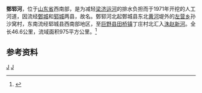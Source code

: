 {{Infobox River
  | river_name      = 鄄郓河
  | image_name      =
  | image_size      = 
  | caption         = 
  | origin          = [[山东省|山东省]][[鄄城县|鄄城县]][[左营乡|左营乡]]孙沙窝村
  | mouth           = 山东省[[巨野县|巨野县]][[田桥镇|田桥镇]]丁庄村北[[洙赵新河|洙赵新河]]
  | basin_countries = {{PRC}}
  | length          = 46.6 公里
  | elevation       = 
  | mouth_elevation = 
  | discharge       = 
  | watershed       = 975 平方公里
}}
'''鄄郓河'''，位于[[山东省|山东省]]西南部，是为减轻[[梁济运河|梁济运河]]的排水负担而于1971年开挖的人工河道，因流经[[鄄城县|鄄城]]和[[郓城县|郓城]]两县，故名。鄄郓河北起鄄城县东北[[黄河|黄河]]堤外的[[左营乡|左营乡]]孙沙窝村，东南流经郓城县西南部地区，至[[巨野县|巨野县]][[田桥镇|田桥镇]]丁庄村北汇入[[洙赵新河|洙赵新河]]。全长46.6公里，流域面积975平方公里。<ref name="中国河湖大典">{{cite book zh |author=《中国河湖大典》编纂委员会 |title=《中国河湖大典·淮河卷》 |format=M |edition=1 |location=北京 |publisher=中国水利水电出版社 |date=2010年9月 |pages=179页 |id= ISBN 978-7-5084-7953-8}}</ref> 
==参考资料==
{{reflist}}

[[Category:沂沭泗河水系|J]]
[[Category:山东河流|J]]